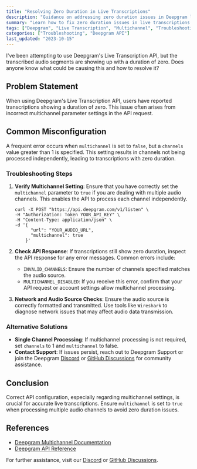 ```yaml
---
title: "Resolving Zero Duration in Live Transcriptions"
description: "Guidance on addressing zero duration issues in Deepgram live transcriptions due to multichannel settings."
summary: "Learn how to fix zero duration issues in live transcriptions by properly configuring multichannel settings in Deepgram API requests."
tags: ["Deepgram", "Live Transcription", "Multichannel", "Troubleshooting"]
categories: ["Troubleshooting", "Deepgram API"]
last_updated: "2023-10-15"
---
```


<CommunityQuestion>I've been attempting to use Deepgram's Live Transcription API, but the transcribed audio segments are showing up with a duration of zero. Does anyone know what could be causing this and how to resolve it?</CommunityQuestion>

## Problem Statement

When using Deepgram's Live Transcription API, users have reported transcriptions showing a duration of zero. This issue often arises from incorrect multichannel parameter settings in the API request.

## Common Misconfiguration

A frequent error occurs when `multichannel` is set to `false`, but a `channels` value greater than 1 is specified. This setting results in channels not being processed independently, leading to transcriptions with zero duration.

### Troubleshooting Steps

1. **Verify Multichannel Setting**: Ensure that you have correctly set the `multichannel` parameter to `true` if you are dealing with multiple audio channels. This enables the API to process each channel independently.

   ```shell
   curl -X POST "https://api.deepgram.com/v1/listen" \
   -H "Authorization: Token YOUR_API_KEY" \
   -H "Content-Type: application/json" \
   -d '{
         "url": "YOUR_AUDIO_URL",
         "multichannel": true
       }'
   ```

2. **Check API Response**: If transcriptions still show zero duration, inspect the API response for any error messages. Common errors include:

   - `INVALID_CHANNELS`: Ensure the number of channels specified matches the audio source.
   - `MULTICHANNEL_DISABLED`: If you receive this error, confirm that your API request or account settings allow multichannel processing.

3. **Network and Audio Source Checks**: Ensure the audio source is correctly formatted and transmitted. Use tools like `Wireshark` to diagnose network issues that may affect audio data transmission.

### Alternative Solutions

- **Single Channel Processing**: If multichannel processing is not required, set `channels` to 1 and `multichannel` to false.
- **Contact Support**: If issues persist, reach out to Deepgram Support or join the Deepgram [Discord](https://discord.com/invite/deepgram) or [GitHub Discussions](https://github.com/deepgram) for community assistance.

## Conclusion

Correct API configuration, especially regarding multichannel settings, is crucial for accurate live transcriptions. Ensure `multichannel` is set to `true` when processing multiple audio channels to avoid zero duration issues.

## References
- [Deepgram Multichannel Documentation](/docs/multichannel)
- [Deepgram API Reference](/reference/streaming)

For further assistance, visit our [Discord](https://discord.com/invite/deepgram) or [GitHub Discussions](https://github.com/deepgram).
